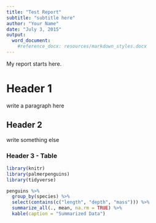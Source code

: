```yaml
---
title: "Test Report"
subtitle: "subtitle here"
author: "Your Name"
date: "July 3, 2015"
output:
  word_document:
    #reference_docx: resources/markdown_styles.docx
---
```


My report starts here.

# Header 1
write a paragraph here

## Header 2
write something else

\pagebreak
### Header 3 - Table  


```r
library(knitr)
library(palmerpenguins)
library(tidyverse)

penguins %>% 
  group_by(species) %>% 
  select(contains(c("length", "depth", "mass"))) %>% 
  summarize_all(., mean, na.rm = TRUE) %>%
  kable(caption = "Summarized Data")
```

